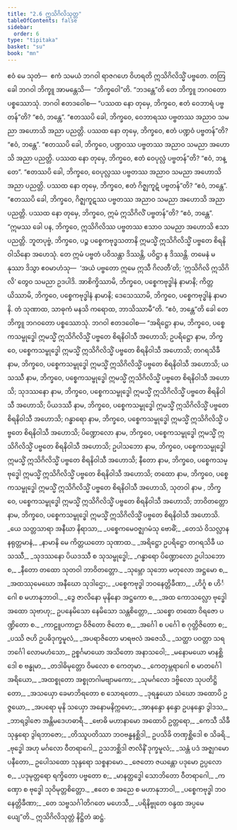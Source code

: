 ```yaml
---
title: "2.6 ဣသိဂိလိသုတ္တ"
tableOfContents: false
sidebar:
  order: 6
type: "tipitaka"
basket: "su"
book: "mn"
---
```



<DynamicBreadcrumb />

<Division number="133" book="mn" e="ch" v="24" p="240">

<Paragraph number="368" book="mn">
ဧဝံ မေ သုတံ—  ဧကံ သမယံ ဘဂဝါ ရာဇဂဟေ ဝိဟရတိ ဣသိဂိလိသ္မိံ ပဗ္ဗတေ. တတြ ခေါ ဘဂဝါ ဘိက္ခူ အာမန္တေသိ—  “ဘိက္ခဝေါ”တိ. “ဘဒန္တေ”တိ တေ ဘိက္ခူ ဘဂဝတော ပစ္စဿောသုံ. ဘဂဝါ ဧတဒဝေါစ—
</Paragraph>

<Paragraph number="369" book="mn">
“ပဿထ နော တုမှေ, ဘိက္ခဝေ, ဧတံ ဝေဘာရံ ပဗ္ဗတန်”တိ? “ဧဝံ, ဘန္တေ”. “ဧတဿပိ ခေါ, ဘိက္ခဝေ, ဝေဘာရဿ ပဗ္ဗတဿ အညာဝ သမညာ အဟောသိ အညာ ပညတ္တိ.
</Paragraph>

<Paragraph number="370" book="mn">
ပဿထ နော တုမှေ, ဘိက္ခဝေ, ဧတံ ပဏ္ဍဝံ ပဗ္ဗတန်”တိ? “ဧဝံ, ဘန္တေ”. “ဧတဿပိ ခေါ, ဘိက္ခဝေ, ပဏ္ဍဝဿ ပဗ္ဗတဿ အညာဝ သမညာ အဟောသိ အညာ ပညတ္တိ.
</Paragraph>

<Paragraph number="371" book="mn">
ပဿထ နော တုမှေ, ဘိက္ခဝေ, ဧတံ ဝေပုလ္လံ ပဗ္ဗတန်”တိ? “ဧဝံ, ဘန္တေ”. “ဧတဿပိ ခေါ, ဘိက္ခဝေ, ဝေပုလ္လဿ ပဗ္ဗတဿ အညာဝ သမညာ အဟောသိ အညာ ပညတ္တိ.
</Paragraph>

<Paragraph number="372" book="mn">
ပဿထ နော တုမှေ, ဘိက္ခဝေ, ဧတံ ဂိဇ္ဈကူဋံ ပဗ္ဗတန်”တိ? “ဧဝံ, ဘန္တေ”. “ဧတဿပိ ခေါ, ဘိက္ခဝေ, ဂိဇ္ဈကူဋဿ ပဗ္ဗတဿ အညာဝ သမညာ အဟောသိ အညာ ပညတ္တိ.
</Paragraph>

<Paragraph number="373" book="mn">
ပဿထ နော တုမှေ, ဘိက္ခဝေ, ဣမံ ဣသိဂိလိံ ပဗ္ဗတန်”တိ? “ဧဝံ, ဘန္တေ”. “ဣမဿ ခေါ ပန, ဘိက္ခဝေ, ဣသိဂိလိဿ ပဗ္ဗတဿ ဧသာဝ သမညာ အဟောသိ ဧသာ ပညတ္တိ.
</Paragraph>

<Paragraph number="374" book="mn">
ဘူတပုဗ္ဗံ, ဘိက္ခဝေ, ပဉ္စ ပစ္စေကဗုဒ္ဓသတာနိ ဣမသ္မိံ ဣသိဂိလိသ္မိံ ပဗ္ဗတေ စိရနိဝါသိနော အဟေသုံ. တေ ဣမံ ပဗ္ဗတံ ပဝိသန္တာ ဒိဿန္တိ, ပဝိဋ္ဌာ န ဒိဿန္တိ. တမေနံ မနုဿာ ဒိသွာ ဧဝမာဟံသု—  ‘အယံ ပဗ္ဗတော ဣမေ ဣသီ ဂိလတီ’တိ; ‘ဣသိဂိလိ ဣသိဂိလိ’ တွေဝ သမညာ ဥဒပါဒိ. အာစိက္ခိဿာမိ, ဘိက္ခဝေ, ပစ္စေကဗုဒ္ဓါနံ နာမာနိ; ကိတ္တယိဿာမိ, ဘိက္ခဝေ, ပစ္စေကဗုဒ္ဓါနံ နာမာနိ; ဒေသေဿာမိ, ဘိက္ခဝေ, ပစ္စေကဗုဒ္ဓါနံ နာမာနိ. တံ သုဏာထ, သာဓုကံ မနသိ ကရောထ, ဘာသိဿာမီ”တိ. “ဧဝံ, ဘန္တေ”တိ ခေါ တေ ဘိက္ခူ ဘဂဝတော ပစ္စဿောသုံ. ဘဂဝါ ဧတဒဝေါစ—
</Paragraph>

</Division>
<Division number="134" book="mn" e="ch" v="24" p="241">

<Paragraph number="375" book="mn">
“အရိဋ္ဌော နာမ, ဘိက္ခဝေ, ပစ္စေကသမ္ဗုဒ္ဓေါ ဣမသ္မိံ ဣသိဂိလိသ္မိံ ပဗ္ဗတေ စိရနိဝါသီ အဟောသိ; ဥပရိဋ္ဌော နာမ, ဘိက္ခဝေ, ပစ္စေကသမ္ဗုဒ္ဓေါ ဣမသ္မိံ ဣသိဂိလိသ္မိံ ပဗ္ဗတေ စိရနိဝါသီ အဟောသိ; တဂရသိခီ နာမ, ဘိက္ခဝေ, ပစ္စေကသမ္ဗုဒ္ဓေါ ဣမသ္မိံ ဣသိဂိလိသ္မိံ ပဗ္ဗတေ စိရနိဝါသီ အဟောသိ; ယသဿီ နာမ, ဘိက္ခဝေ, ပစ္စေကသမ္ဗုဒ္ဓေါ ဣမသ္မိံ ဣသိဂိလိသ္မိံ ပဗ္ဗတေ စိရနိဝါသီ အဟောသိ; သုဒဿနော နာမ, ဘိက္ခဝေ, ပစ္စေကသမ္ဗုဒ္ဓေါ ဣမသ္မိံ ဣသိဂိလိသ္မိံ ပဗ္ဗတေ စိရနိဝါသီ အဟောသိ; ပိယဒဿီ နာမ, ဘိက္ခဝေ, ပစ္စေကသမ္ဗုဒ္ဓေါ ဣမသ္မိံ ဣသိဂိလိသ္မိံ ပဗ္ဗတေ စိရနိဝါသီ အဟောသိ; ဂန္ဓာရော နာမ, ဘိက္ခဝေ, ပစ္စေကသမ္ဗုဒ္ဓေါ ဣမသ္မိံ ဣသိဂိလိသ္မိံ ပဗ္ဗတေ စိရနိဝါသီ အဟောသိ; ပိဏ္ဍောလော နာမ, ဘိက္ခဝေ, ပစ္စေကသမ္ဗုဒ္ဓေါ ဣမသ္မိံ ဣသိဂိလိသ္မိံ ပဗ္ဗတေ စိရနိဝါသီ အဟောသိ; ဥပါသဘော နာမ, ဘိက္ခဝေ, ပစ္စေကသမ္ဗုဒ္ဓေါ ဣမသ္မိံ ဣသိဂိလိသ္မိံ ပဗ္ဗတေ စိရနိဝါသီ အဟောသိ; နီတော နာမ, ဘိက္ခဝေ, ပစ္စေကသမ္ဗုဒ္ဓေါ ဣမသ္မိံ ဣသိဂိလိသ္မိံ ပဗ္ဗတေ စိရနိဝါသီ အဟောသိ; တထော နာမ, ဘိက္ခဝေ, ပစ္စေကသမ္ဗုဒ္ဓေါ ဣမသ္မိံ ဣသိဂိလိသ္မိံ ပဗ္ဗတေ စိရနိဝါသီ အဟောသိ, သုတဝါ နာမ , ဘိက္ခဝေ, ပစ္စေကသမ္ဗုဒ္ဓေါ ဣမသ္မိံ ဣသိဂိလိသ္မိံ ပဗ္ဗတေ စိရနိဝါသီ အဟောသိ; ဘာဝိတတ္တော နာမ, ဘိက္ခဝေ, ပစ္စေကသမ္ဗုဒ္ဓေါ ဣမသ္မိံ ဣသိဂိလိသ္မိံ ပဗ္ဗတေ စိရနိဝါသီ အဟောသိ.
</Paragraph>

</Division>
<Division number="135" book="mn" e="ch" v="24" p="243">

<Paragraph number="376" type="verses" book="mn">
_ယေ သတ္တသာရာ အနီဃာ နိရာသာ,_  
_ပစ္စေကမေဝဇ္ဈဂမံသု ဗောဓိံ;_  
_တေသံ ဝိသလ္လာန နရုတ္တမာနံ,_  
_နာမာနိ မေ ကိတ္တယတော သုဏာထ._  

</Paragraph>

<Paragraph number="377" type="verses" book="mn">
_အရိဋ္ဌော ဥပရိဋ္ဌော တဂရသိခီ ယသဿီ,_  
_သုဒဿနော ပိယဒဿီ စ သုသမ္ဗုဒ္ဓေါ;_  
_ဂန္ဓာရော ပိဏ္ဍောလော ဥပါသဘော စ,_  
_နီတော တထော သုတဝါ ဘာဝိတတ္တော._  

</Paragraph>

<Paragraph number="378" type="verses" book="mn">
_သုမ္ဘော သုဘော မတုလော အဋ္ဌမော စ,_  
_အထဿုမေဃော အနီဃော သုဒါဌော;_  
_ပစ္စေကဗုဒ္ဓါ ဘဝနေတ္တိခီဏာ,_  
_ဟိင်္ဂူ စ ဟိင်္ဂေါ စ မဟာနုဘာဝါ._  

</Paragraph>

<Paragraph number="379" type="verses" book="mn">
_ဒွေ ဇာလိနော မုနိနော အဋ္ဌကော စ,_  
_အထ ကောသလ္လော ဗုဒ္ဓေါ အထော သုဗာဟု;_  
ဥပနေမိသော နေမိသော သန္တစိတ္တော,_  
_သစ္စော တထော ဝိရဇော ပဏ္ဍိတော စ._  

</Paragraph>

<Paragraph number="380" type="verses" book="mn">
_ကာဠူပကာဠာ ဝိဇိတော ဇိတော စ,_  
_အင်္ဂေါ စ ပင်္ဂေါ စ ဂုတ္တိဇိတော စ;_  
_ပဿိ ဇဟိ ဥပဓိဒုက္ခမူလံ,_  
_အပရာဇိတော မာရဗလံ အဇေသိ._  

</Paragraph>

<Paragraph number="381" type="verses" book="mn">
_သတ္ထာ ပဝတ္တာ သရဘင်္ဂေါ လောမဟံသော,_  
ဥစ္စင်္ဂမာယော အသိတော အနာသဝေါ;_  
_မနောမယော မာနစ္ဆိဒေါ စ ဗန္ဓုမာ,_  
_တဒါဓိမုတ္တော ဝိမလော စ ကေတုမာ._  

</Paragraph>

<Paragraph number="382" type="verses" book="mn">
_ကေတုမ္ဘရာဂေါ စ မာတင်္ဂေါ အရိယော,_  
_အထစ္စုတော အစ္စုတဂါမဗျာမကော;_  
_သုမင်္ဂလော ဒဗ္ဗိလော သုပတိဋ္ဌိတော,_  
_အသယှော ခေမာဘိရတော စ သောရတော._  

</Paragraph>

<Paragraph number="383" type="verses" book="mn">
_ဒုရန္နယော သံဃော အထောပိ ဥဇ္ဇယော,_  
_အပရော မုနိ သယှော အနောမနိက္ကမော;_  
_အာနန္ဒော နန္ဒော ဥပနန္ဒော ဒွါဒသ,_  
_ဘာရဒွါဇော အန္တိမဒေဟဓာရီ._  

</Paragraph>

<Paragraph number="384" type="verses" book="mn">
_ဗောဓိ မဟာနာမော အထောပိ ဥတ္တရော,_  
_ကေသီ သိခီ သုန္ဒရော ဒွါရဘာဇော;_  
_တိဿူပတိဿာ ဘဝဗန္ဓနစ္ဆိဒါ,_  
ဥပသိခိ တဏှစ္ဆိဒေါ စ သိခရိ._  

</Paragraph>

<Paragraph number="385" book="mn">
_ဗုဒ္ဓေါ အဟု မင်္ဂလော ဝီတရာဂေါ,_  
ဥသဘစ္ဆိဒါ ဇာလိနိံ ဒုက္ခမူလံ;_  
_သန္တံ ပဒံ အဇ္ဈဂမောပနီတော,_  
ဥပေါသထော သုန္ဒရော သစ္စနာမော._  

</Paragraph>

<Paragraph number="386" type="verses" book="mn">
_ဇေတော ဇယန္တော ပဒုမော ဥပ္ပလော စ,_  
_ပဒုမုတ္တရော ရက္ခိတော ပဗ္ဗတော စ;_  
_မာနတ္ထဒ္ဓေါ သောဘိတော ဝီတရာဂေါ,_  
_ကဏှော စ ဗုဒ္ဓေါ သုဝိမုတ္တစိတ္တော._  

</Paragraph>

<Paragraph number="387" type="verses" book="mn">
_ဧတေ စ အညေ စ မဟာနုဘာဝါ,_  
_ပစ္စေကဗုဒ္ဓါ ဘဝနေတ္တိခီဏာ;_  
_တေ သဗ္ဗသင်္ဂါတိဂတေ မဟေသီ,_  
_ပရိနိဗ္ဗုတေ ဝန္ဒထ အပ္ပမေယျေ”တိ._  


</Paragraph>
</Division>

<Paragraph number="388" type="center" book="mn">
ဣသိဂိလိသုတ္တံ နိဋ္ဌိတံ ဆဋ္ဌံ.
</Paragraph>